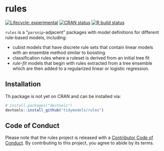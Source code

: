 # rules

<!-- badges: start -->
[![Lifecycle: experimental](https://img.shields.io/badge/lifecycle-experimental-orange.svg)](https://www.tidyverse.org/lifecycle/#experimental)
[![CRAN status](https://www.r-pkg.org/badges/version/rules)](https://cran.r-project.org/package=rules)
[![R build status](https://github.com/tidymodels/rules/workflows/R-CMD-check/badge.svg)](https://github.com/tidymodels/rules)
<!-- badges: end -->

`rules` is a "`parsnip`-adjacent" packages with model definitions for different rule-based models, including:

 * cubist models that have discrete rule sets that contain linear models with an ensemble method similar to boosting
 * classification rules where a ruleset is derived from an initial tree fit
 * _rule-fit_ models that begin with rules extracted from a tree ensemble which are then added to a regularized linear or logistic regression. 

## Installation

Th package is not yet on CRAN and can be installed via: 

``` r
# install.packages("devtools")
devtools::install_github("tidymodels/rules")
```

## Code of Conduct
  
Please note that the rules project is released with a [Contributor Code of Conduct](https://contributor-covenant.org/version/2/0/CODE_OF_CONDUCT.html). By contributing to this project, you agree to abide by its terms.
